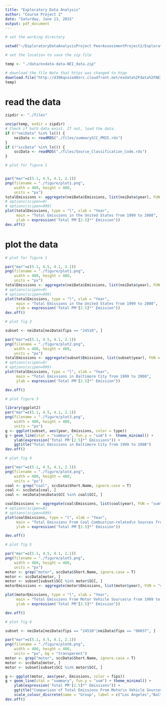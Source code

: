 ```yaml
---
title: "Exploratory Data Analysis"
author: "Course Project 2"
date: "Saturday, June 13, 2015"
output: pdf_document
---
```




```r

# set the working directory

setwd("~/ExploratoryDataAnalysisProject PeerAssessmentProject2/ExploratoryDataAnalysisProject-PeerAssessmentProject2/")

# set the location to save the zip file

temp <- "./data/exdata-data-NEI_data.zip"

# download the file Note that https was changed to htpp
download.file("http://d396qusza40orc.cloudfront.net/exdata%2Fdata%2FNEI_data.zip",
temp)

```

# read the data

```r
zipdir <- "./files"

unzip(temp, exdir = zipdir)
# Check if both data exist. If not, load the data.
if (!"neiData" %in% ls()) {
    neiData <- readRDS("./files/summarySCC_PM25.rds")
}
if (!"sccData" %in% ls()) {
    sccData <- readRDS("./files/Source_Classification_Code.rds")
}

# plot for figure 1


par("mar"=c(5.1, 4.5, 4.1, 2.1))
png(filename = "./figure/plot1.png", 
    width = 480, height = 480, 
    units = "px")
totalEmissions <- aggregate(neiData$Emissions, list(neiData$year), FUN = "sum")
# options(scipen=0)
# options(scipen=999)
plot(totalEmissions, type = "l", xlab = "Year", 
     main = "Total Emissions in the United States from 1999 to 2008", 
     ylab = expression('Total PM'[2.5]*" Emission"))
dev.off()

```

# plot the data

```r

# plot for figure 1

par("mar"=c(5.1, 4.5, 4.1, 2.1))
png(filename = "./figure/plot1.png", 
    width = 480, height = 480, 
    units = "px")
totalEmissions <- aggregate(neiData$Emissions, list(neiData$year), FUN = "sum")
# options(scipen=0)
# options(scipen=999)
plot(totalEmissions, type = "l", xlab = "Year", 
     main = "Total Emissions in the United States from 1999 to 2008", 
     ylab = expression('Total PM'[2.5]*" Emission"))
dev.off()

# plot fig 2

subset <- neiData[neiData$fips == "24510", ] 

par("mar"=c(5.1, 4.5, 4.1, 2.1))
png(filename = "./figure/plot2.png", 
    width = 480, height = 480, 
    units = "px")
totalEmissions <- aggregate(subset$Emissions, list(subset$year), FUN = "sum")
# options(scipen=0)
# options(scipen=999)
plot(totalEmissions, type = "l", xlab = "Year", 
     main = "Total Emissions in Baltimore City from 1999 to 2008", 
     ylab = expression('Total PM'[2.5]*" Emission"))

dev.off()

# plot figure 3

library(ggplot2)
par("mar"=c(5.1, 4.5, 4.1, 2.1))
png(filename = "./figure/plot3.png", 
    width = 480, height = 480, 
    units = "px")
g <- ggplot(subset, aes(year, Emissions, color = type))
g + geom_line(stat = "summary", fun.y = "sum") +  theme_minimal() + 
    ylab(expression('Total PM'[2.5]*" Emissions")) +
    ggtitle("Total Emissions in Baltimore City from 1999 to 2008")
dev.off()

# plot fig 4

par("mar"=c(5.1, 4.5, 4.1, 2.1))
png(filename = "./figure/plot4.png", 
    width = 480, height = 480, 
    units = "px")
coal <- grep("coal", sccData$Short.Name, ignore.case = T)
coal <- sccData[coal, ]
coal <- neiData[neiData$SCC %in% coal$SCC, ]

coalEmissions <- aggregate(coal$Emissions, list(coal$year), FUN = "sum")
# options(scipen=0)
# options(scipen=999)
plot(coalEmissions, type = "l", xlab = "Year", 
     main = "Total Emissions From Coal Combustion-related\n Sources from 1999 to 2008", 
     ylab = expression('Total PM'[2.5]*" Emission"))

dev.off()

# plot fig 5

par("mar"=c(5.1, 4.5, 4.1, 2.1))
png(filename = "./figure/plot5.png", 
    width = 480, height = 480, 
    units = "px")
motor <- grep("motor", sccData$Short.Name, ignore.case = T)
motor <- sccData[motor, ]
motor <- subset[subset$SCC %in% motor$SCC, ]
motorEmissions <- aggregate(motor$Emissions, list(motor$year), FUN = "sum")

plot(motorEmissions, type = "l", xlab = "Year", 
     main = "Total Emissions From Motor Vehicle Sources\n from 1999 to 2008 in Baltimore City", 
     ylab = expression('Total PM'[2.5]*" Emission"))

dev.off()

# plot fig 6

subset <- neiData[neiData$fips == "24510"|neiData$fips == "06037", ]

par("mar"=c(5.1, 4.5, 4.1, 2.1))
png(filename = "./figure/plot6.png", 
    width = 480, height = 480, 
    units = "px", bg = "transparent")
motor <- grep("motor", sccData$Short.Name, ignore.case = T)
motor <- sccData[motor, ]
motor <- subset[subset$SCC %in% motor$SCC, ]

g <- ggplot(motor, aes(year, Emissions, color = fips))
g + geom_line(stat = "summary", fun.y = "sum") + theme_minimal() +
    ylab(expression('Total PM'[2.5]*" Emissions")) +
    ggtitle("Comparison of Total Emissions From Motor\n Vehicle Sources in Baltimore City\n and Los Angeles County from 1999 to 2008") +
    scale_colour_discrete(name = "Group", label = c("Los Angeles","Baltimore"))
dev.off()

```
